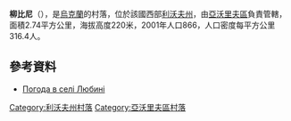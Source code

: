 {{coord|49|55|18|N|23|12|37|E|scale:100000|display=title}}

'''柳比尼'''（{{lang-uk|Любині}}），是[[烏克蘭|烏克蘭]]的村落，位於該國西部[[利沃夫州|利沃夫州]]，由[[亞沃里夫區|亞沃里夫區]]負責管轄，面積2.74平方公里，海拔高度220米，2001年人口866，人口密度每平方公里316.4人。

==參考資料==
* [http://weather.in.ua/ua/l'vovskaja/14163 Погода в селі Любині] {{Wayback|url=http://weather.in.ua/ua/l%27vovskaja/14163 |date=20200804032237 }}

{{DEFAULTSORT:Любині}}
[[Category:利沃夫州村落|Category:利沃夫州村落]]
[[Category:亞沃里夫區村落|Category:亞沃里夫區村落]]


{{Lviv-geo-stub}}